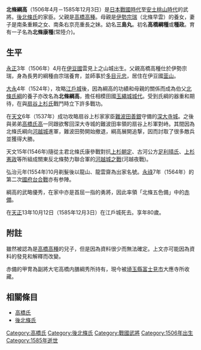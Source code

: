 {{refimprove|time=2013-06-08T06:53:26+00:00}}
{{japanese|japanese=北条 綱高|kana=ほうじょう つなたか|romaji=Hōjō Tsunataka}}
'''北條綱高'''（1506年4月－1585年12月3日）是[[日本戰國時代|日本戰國時代]]至[[安土桃山時代|安土桃山時代]]的武將。[[後北條氏|後北條氏]]的家臣。父親是[[高橋高種|高橋高種]]。母親是[[伊勢宗瑞|伊勢宗瑞]]（北條早雲）的養女，妻子是南条重頼之女、南条右京亮重長之妹。幼名'''三島丸'''。初名'''高橋綱種'''或'''種政'''。育有一子名為'''北條康種'''(常陸介)。

== 生平 ==
[[永正|永正]]3年（1506年）4月在[[伊豆國|伊豆國]]雲見上之山城出生。父親高橋高種仕於伊勢宗瑞，身為長男的綱種由宗瑞養育，並師事於[[多目元忠|多目元忠]]，居住在伊豆國[[韮山|韮山]]。

[[大永|大永]]4年（1524年），攻略[[江戶城|江戶城]]後，因為綱高的功績和母親的關係而成為伯父[[北條氏綱|北條氏綱]]的養子亦改名為'''北條綱高'''，擔任相模田國[[玉繩城|玉繩城]][[城代|城代]]。受到氏綱的器重和期待，在與[[扇谷上杉氏|扇谷上杉氏]]戰鬥時立下許多戰功。

在[[天文_(後奈良天皇)|天文]]6年（1537年）成功攻略扇谷上杉家家臣[[難波田善銀|難波田善銀]]守備的[[深大寺城|深大寺城]]。之後與弟弟[[高橋氏高|高橋氏高]]一同跟欲奪回深大寺城的難波田率領的扇谷上杉軍對峙。其間因為北條氏綱向[[河越城|河越城]]進軍，難波田勢開始撤退，綱高展開追撃，因而討取了很多敵兵並獲得大勝。

天文15年(1546年)隨從主君北條氏康參戰對抗[[上杉朝定_(扇谷上杉家)|上杉朝定]]、古河公方[[足利晴氏|足利晴氏]]、[[上杉憲政|上杉憲政]]等所組成關東反北條勢力聯合軍的[[河越城之戰|河越城之戰]](河越夜戰)。

弘治元年(1554年)10月剃髮後以龍山、龍雲齋為出家名號。[[永祿|永祿]]7年（1564年）的第二次[[國府台合戰|國府台合戰]]亦有参陣。

綱高的武略優秀，在家中亦是首屈一指的勇將，因此率領「北條五色備」中的[[赤備#其他的赤備|赤備]]。

在[[天正_(日本)|天正]]13年10月12日（1585年12月3日）在江戶城死去。享年80歲。

== 附註 ==
雖然被認為是[[高橋高種|高橋高種]]的兒子，但是因為資料很少而無法確定。上文亦可能因為資料的發見和解釋而改變。

赤備的甲冑為副將大宅高橋内膳綱秀所持有，現今被[[埼玉縣|埼玉縣]][[富士見市|富士見市]]大應寺所收藏。

== 相關條目 ==
*[[高橋氏|高橋氏]]
*[[後北條氏|後北條氏]]

[[Category:高橋氏|Category:高橋氏]]
[[Category:後北條氏|Category:後北條氏]]
[[Category:戰國武將|Category:戰國武將]]
[[Category:1506年出生|Category:1506年出生]]
[[Category:1585年逝世|Category:1585年逝世]]